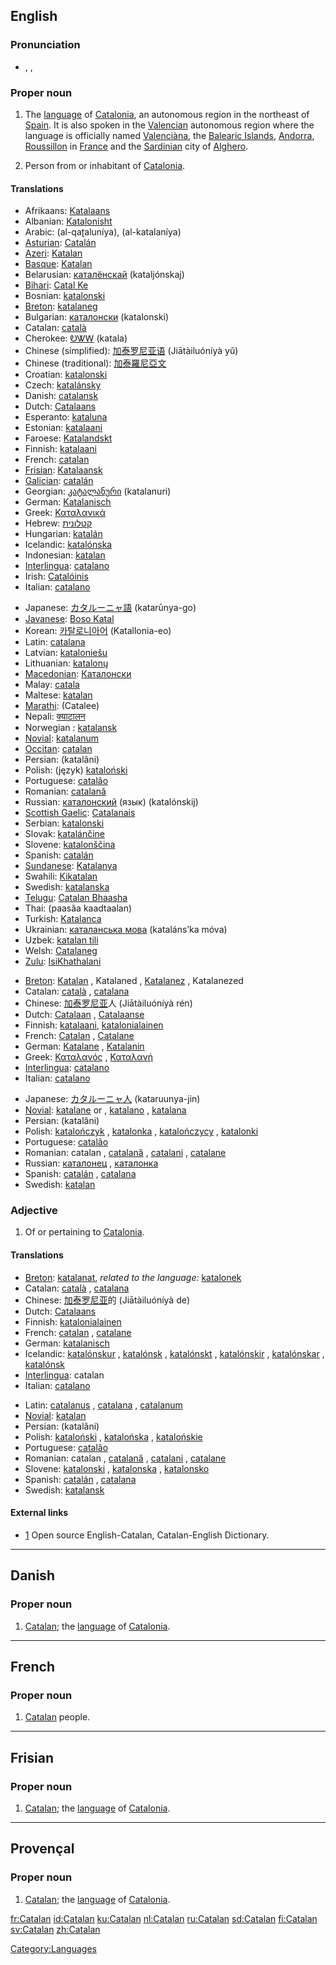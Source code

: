 {{interwiktionary|code=ca}}
{{see|catalan}}
==English==
{{wikipedia}}

===Pronunciation===
*{{enPR|kăt'ə-lăn}}, {{IPA|/ˈkætəlæn/}}, {{SAMPA|/"k{t@l{n/}}

===Proper noun===
{{en-proper noun|Catalans}}

# {{uncountable}} The [[language]] of [[w:Catalonia|Catalonia]], an autonomous region in the northeast of [[Spain]]. It is also spoken in the [[w:Valencia|Valencia]]n autonomous region where the language is officially named [[Valenciàna]], the [[w:Balearic Islands|Balearic Islands]], [[w:Andorra|Andorra]], [[w:Roussillon|Roussillon]] in [[w:France|France]] and the [[w:Sardinia|Sardinia]]n city of [[w:Alghero|Alghero]].
# {{countable}} Person from or inhabitant of [[w:Catalonia|Catalonia]].

====Translations====
{{trans-top|the language of Catalonia}}
*Afrikaans: [[Katalaans]]
*Albanian: [[Katalonisht]]
*Arabic: {{ARchar|[[القطلونية]]}} (al-qaʈaluníya), {{ARchar|[[الكتلانية]]}} (al-katalaníya) {{f}}
*[[Asturian]]: [[Catalán]]
*[[Azeri]]: [[Katalan]]
*[[Basque]]: [[Katalan]]
*Belarusian: [[каталёнскай]] (kataljónskaj)
*[[Bihari]]: [[Catal Ke]]
*Bosnian: [[katalonski]]
*[[Breton]]: [[katalaneg]] {{m}}
*Bulgarian: [[каталонски]] (katalonski)
*Catalan: [[català]] {{m}}
*Cherokee: [[ᎧᏔᎳ]] (katala)
*Chinese (simplified): [[加泰罗尼亚语]] (Jiātàiluóníyà yǔ)
*Chinese (traditional): [[加泰羅尼亞文]]
*Croatian: [[katalonski]]
*Czech: [[katalánsky]]
*Danish: [[catalansk]]
*Dutch: [[Catalaans]]
*Esperanto: [[kataluna]]
*Estonian: [[katalaani]]
*Faroese: [[Katalandskt]]
*Finnish: [[katalaani]]
*French: [[catalan]] {{m}}
*[[Frisian]]: [[Katalaansk]]
*[[Galician]]: [[catalán]]
*Georgian: [[კატალანური]] (katalanuri)
*German: [[Katalanisch]] {{n}}
*Greek: [[Καταλανικά]]
*Hebrew: [[קטלונית]]
*Hungarian: [[katalán]]
*Icelandic: [[katalónska]]
*Indonesian: [[katalan]]
*[[Interlingua]]: [[catalano]]
*Irish: [[Catalóinis]]
*Italian: [[catalano]]
{{trans-mid}}
*Japanese: [[カタルーニャ語]] (katarūnya-go)
*[[Javanese]]: [[Boso Katal]]
*Korean: [[카탈로니아어]] (Katallonia-eo)
*Latin: [[catalana]]
*Latvian: [[kataloniešu]]
*Lithuanian: [[katalonų]]
*[[Macedonian]]: [[Каталонски]]
*Malay: [[catala]]
*Maltese: [[katalan]]
*[[Marathi]]: (Catalee)
*Nepali: [[क्याटालन]]
*Norwegian<!--do not wikify-->: [[katalansk]]
*[[Novial]]: [[katalanum]]
*[[Occitan]]: [[catalan]]
*Persian: {{FAchar|[[کاتالانی]]}} (katalâni)
*Polish: (język) [[kataloński]] {{m}}
*Portuguese: [[catalão]]
*Romanian: [[catalană]]
*Russian: [[каталонский]] (язык) (katalónskij)
*[[Scottish Gaelic]]: [[Catalanais]]
*Serbian: [[katalonski]]
*Slovak: [[katalánčine]]
*Slovene: [[katalonščina]]
*Spanish: [[catalán]]
*[[Sundanese]]: [[Katalanya]]
*Swahili: [[Kikatalan]]
*Swedish: [[katalanska]]
*[[Telugu]]: [[Catalan Bhaasha]]
*Thai: {{THchar|[[ภาษาคาตาลัน]]}} (paasăa kaadtaalan)
*Turkish: [[Katalanca]]
*Ukrainian: [[каталанська мова]] (kataláns’ka móva) {{f}}
*Uzbek: [[katalan tili]]
*Welsh: [[Catalaneg]]
*[[Zulu]]: [[IsiKhathalani]]
{{trans-bottom}}

{{trans-top|person from Catalonia}}
*[[Breton]]: [[Katalan]] {{m}}, Katalaned {{p}}, [[Katalanez]] {{f}}, Katalanezed {{f}} {{p}}
*Catalan: [[català]] {{m}}, [[catalana]] {{f}}
*Chinese: [[加泰罗尼亚]]人 (Jiātàiluóníyà rén)
*Dutch: [[Catalaan]] {{m}}, [[Catalaanse]] {{f}}
*Finnish: [[katalaani]], [[katalonialainen]]
*French: [[#French|Catalan]] {{m}}, [[Catalane]] {{f}}
*German: [[Katalane]] {{m}}, [[Katalanin]] {{f}}
*Greek: [[Καταλανός]] {{m}}, [[Καταλανή]] {{f}}
*[[Interlingua]]: [[catalano]]
*Italian: [[catalano]]
{{trans-mid}}
*Japanese: [[カタルーニャ人]] (kataruunya-jin)
*[[Novial]]: [[katalane]] {{m}} or {{f}}, [[katalano]] {{m}}, [[katalana]] {{f}}
*Persian: {{FAchar|[[کاتالانی]]}} (katalâni)
*Polish: [[katalończyk]] {{m}}, [[katalonka]] {{f}}, [[katalończycy]] {{m}} {{p}}, [[katalonki]] {{f}} {{p}}
*Portuguese: [[catalão]] {{m}}
*Romanian: catalan {{m}}, [[catalană]] {{f}}, [[catalani]] {{m}} {{p}}, [[catalane]] {{f}} {{p}}
*Russian: [[каталонец]] {{m}}, [[каталонка]] {{f}}
*Spanish: [[catalán]] {{m}}, [[catalana]] {{f}}
*Swedish: [[katalan]] {{c}}
{{trans-bottom}}

===Adjective===
{{en-adj|-}}

# Of or pertaining to [[Catalonia]].

====Translations====
{{trans-top|of or pertaining to Catalonia}}
*[[Breton]]: [[katalanat]], ''related to the language:'' [[katalonek]]
*Catalan: [[català]] {{m}}, [[catalana]] {{f}}
*Chinese: [[加泰罗尼亚]]的 (Jiātàiluóníyà de)
*Dutch: [[Catalaans]]
*Finnish: [[katalonialainen]]
*French: [[catalan]] {{m}}, [[catalane]] {{f}}
*German: [[katalanisch]]
*Icelandic: [[katalónskur]] {{m}}, [[katalónsk]] {{f}}, [[katalónskt]] {{n}}, [[katalónskir]] {{m}} {{p}}, [[katalónskar]] {{f}} {{p}}, [[katalónsk]] {{n}} {{p}}
*[[Interlingua]]: catalan
*Italian: [[catalano]]
{{trans-mid}}
*Latin: [[catalanus]] {{m}}, [[catalana]] {{f}}, [[catalanum]] {{n}}
*[[Novial]]: [[katalan]]
*Persian: {{FAchar|[[کاتالانی]]}} (katalâni)
*Polish: [[kataloński]] {{m}}, [[katalońska]] {{f}}, [[katalońskie]] {{n}}
*Portuguese: [[catalão]]
*Romanian: catalan {{m}}, [[catalană]] {{f}}, [[catalani]] {{m}} {{p}}, [[catalane]] {{f}} {{p}}
*Slovene: [[katalonski]] {{m}}, [[katalonska]] {{f}}, [[katalonsko]] {{n}}
*Spanish: [[catalán]] {{m}}, [[catalana]] {{f}}
*Swedish: [[katalansk]]
{{trans-bottom}}

====External links====
*[http://www.catalandictionary.org/eng] Open source English-Catalan, Catalan-English Dictionary.
{{ethnologue|code=cat}}

[[Category:Languages]]

----

==Danish==

===Proper noun===
{{infl|da|proper noun}}

# [[#English|Catalan]]; the [[language]] of [[w:Catalonia|Catalonia]].

----

==French==

===Proper noun===
{{infl|fr|proper noun}}

# [[#English|Catalan]] people.

----

==Frisian==

===Proper noun===
{{infl|fy|proper noun}}

# [[#English|Catalan]]; the [[language]] of [[w:Catalonia|Catalonia]].

----

==Provençal==

===Proper noun===
{{infl|prv|proper noun}}

# [[#English|Catalan]]; the [[language]] of [[w:Catalonia|Catalonia]].

[[fr:Catalan]]
[[id:Catalan]]
[[ku:Catalan]]
[[nl:Catalan]]
[[ru:Catalan]]
[[sd:Catalan]]
[[fi:Catalan]]
[[sv:Catalan]]
[[zh:Catalan]]